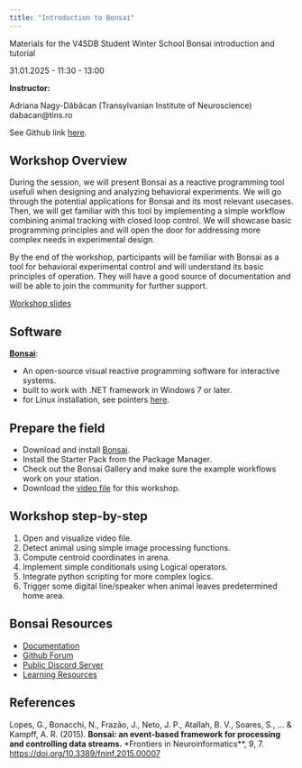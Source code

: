 ```yaml
---
title: "Introduction to Bonsai"
---
```


Materials for the  V4SDB Student Winter School Bonsai introduction and tutorial 

31.01.2025 - 11:30 - 13:00

**Instructor:**

Adriana Nagy-Dăbâcan (Transylvanian Institute of Neuroscience)<br> 
dabacan@tins.ro

See Github link [here](https://github.com/dabacana/V4SDB_Bonsai_Intro).

## Workshop Overview

During the session, we will present Bonsai as a reactive programming tool usefull when designing and analyzing behavioral experiments. We will go through the potential applications for Bonsai and its most relevant usecases. Then, we will get familiar with this tool by implementing a simple workflow combining animal tracking with closed loop control. We will showcase basic programming principles and will open the door for addressing more complex needs in experimental design.

By the end of the workshop, participants will be familiar with Bonsai as a tool for behavioral experimental control and will understand its basic principles of operation. They will have a good source of documentation and will be able to join the community for further support. 

[Workshop slides](https://github.com/dabacana/V4SDB_Bonsai_Intro/blob/main/Bonsai%20Behavior.pptx)

## Software
[**Bonsai**](https://bonsai-rx.org/docs/articles/installation.html): 

-  An open-source visual reactive programming software for interactive systems.
-  built to work with .NET framework in Windows 7 or later.
-  for Linux installation, see pointers [here](https://github.com/orgs/bonsai-rx/discussions/1101).

## Prepare the field

- Download and install [Bonsai](https://bonsai-rx.org/docs/articles/installation.html).
- Install the Starter Pack from the Package Manager.
- Check out the Bonsai Gallery and make sure the example workflows work on your station.
- Download the [video file](https://github.com/dabacana/V4SDB_Bonsai_Intro/blob/main/mouse_arena.avi) for this workshop. 

## Workshop step-by-step

1. Open and visualize video file.
2. Detect animal using simple image processing functions.
3. Compute centroid coordinates in arena.
4. Implement simple conditionals using Logical operators.
5. Integrate python scripting for more complex logics.
6. Trigger some digital line/speaker when animal leaves predetermined home area.

## Bonsai Resources

- [Documentation](https://bonsai-rx.org/docs/)
- [Github Forum](https://github.com/orgs/bonsai-rx/discussions)
- [Public Discord Server](https://discord.com/invite/QcthRPuZnr)
- [Learning Resources](https://bonsai-rx.org/learn/)

## References
Lopes, G., Bonacchi, N., Frazão, J., Neto, J. P., Atallah, B. V., Soares, S., ... & Kampff, A. R. (2015). **Bonsai: an event-based framework for processing and controlling data streams.** *Frontiers in Neuroinformatics**, 9, 7. [https://doi.org/10.3389/fninf.2015.00007](https://doi.org/10.3389/fninf.2015.00007)